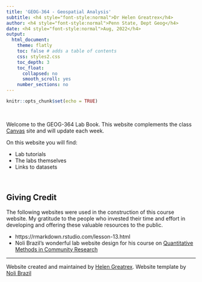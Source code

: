 ```yaml
---
title: 'GEOG-364 - Geospatial Analysis'
subtitle: <h4 style="font-style:normal">Dr Helen Greatrex</h4>
author: <h4 style="font-style:normal">Penn State, Dept Geog</h4>
date: <h4 style="font-style:normal">Aug, 2022</h4>
output: 
  html_document:
    theme: flatly  
    toc: false # adds a table of contents
    css: styles2.css
    toc_depth: 3
    toc_float:
      collapsed: no
      smooth_scroll: yes
    number_sections: no
---
```



<style>
p.comment {
background-color: #DBDBDB;
padding: 10px;
border: 1px solid black;
margin-left: 25px;
border-radius: 5px;
font-style: italic;
}

.figure {
   margin-top: 20px;
   margin-bottom: 20px;
}

h1.title {
  font-weight: bold;
  font-family: Arial;  
}

h2.title {
  font-family: Arial;  
}

</style>


<style type="text/css">
#TOC {
  font-size: 13px;
  font-family: Arial;
}
</style>

</style>

```r
knitr::opts_chunk$set(echo = TRUE)
```

\


Welcome to the GEOG-364 Lab Book.  This website complements the class [Canvas](https://canvas.psu.edu/) site and will update each week.

On this website you will find:

* Lab tutorials 
* The labs themselves
* Links to datasets

<br>

## Giving Credit

The following websites were used in the construction of this course website. My gratitude to the people who invested their time and effort in developing and offering these valuable resources to the public.


* https://rmarkdown.rstudio.com/lesson-13.html
* Noli Brazil's wonderful lab website design for his course on [Quantitative Methods in Community Research](https://crd150.github.io/index.html)




***


Website created and maintained by [Helen Greatrex](https://www.geog.psu.edu/directory/helen-greatrex). Website template by [Noli Brazil](https://nbrazil.faculty.ucdavis.edu/)